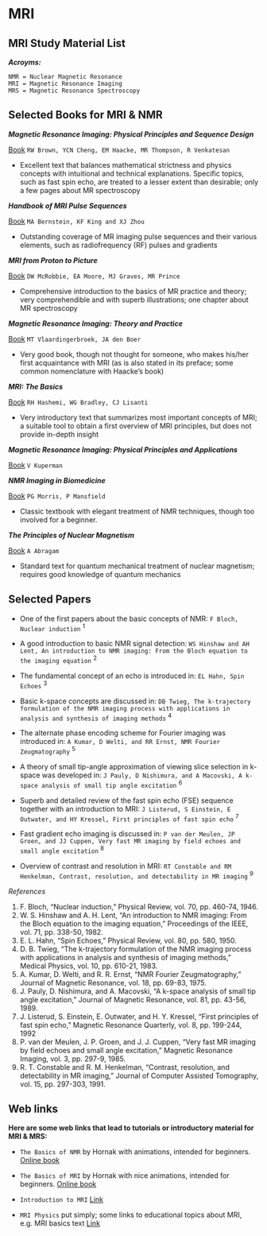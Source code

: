 # MRI

## MRI Study Material List

**_Acroyms:_**

```
NMR = Nuclear Magnetic Resonance
MRI = Magnetic Resonance Imaging
MRS = Magnetic Resonance Spectroscopy
```

## Selected Books for MRI & NMR

***Magnetic Resonance Imaging: Physical Principles and Sequence Design***

[Book](https://onlinelibrary.wiley.com/doi/book/10.1002/9781118633953) ```RW Brown, YCN Cheng, EM Haacke, MR Thompson, R Venkatesan```

  - Excellent text that balances mathematical strictness and physics concepts with intuitional and technical explanations. Specific topics, such as fast spin echo, are treated to a lesser extent than desirable; only a few pages about MR spectroscopy

***Handbook of MRI Pulse Sequences*** 

[Book](https://www.sciencedirect.com/book/9780120928613/handbook-of-mri-pulse-sequences) ```MA Bernstein, KF King and XJ Zhou```

 - Outstanding coverage of MR imaging pulse sequences and their various elements, such as radiofrequency (RF) pulses and gradients

***MRI from Proton to Picture***

[Book](https://www.cambridge.org/core/books/mri-from-picture-to-proton/3ADC814FF8FC6A78A54D37746F806D5A) ```DW McRobbie, EA Moore, MJ Graves, MR Prince```

  - Comprehensive introduction to the basics of MR practice and theory; very comprehendible and with superb illustrations; one chapter about MR spectroscopy

***Magnetic Resonance Imaging: Theory and Practice***  

[Book](https://www.amazon.com/Magnetic-Resonance-Imaging-Theory-Practice/dp/3642078230) ```MT Vlaardingerbroek, JA den Boer```

  - Very good book, though not thought for someone, who makes his/her first acquaintance with MRI (as is also stated in its preface; some common nomenclature with Haacke's book)

***MRI: The Basics***

[Book](https://www.amazon.com/MRI-Ray-Hashman-Hashemi-PhD/dp/1608311155) ```RH Hashemi, WG Bradley, CJ Lisanti```

  - Very introductory text that summarizes most important concepts of MRI; a suitable tool to obtain a first overview of MRI principles, but does not provide in-depth insight

***Magnetic Resonance Imaging: Physical Principles and Applications***

[Book](https://www.amazon.com/Magnetic-Resonance-Imaging-Principles-Applications/dp/0123886651) ```V Kuperman```

***NMR Imaging in Biomedicine***

[Book](https://books.google.ae/books?id=GkvlYqK7VB4C&printsec=frontcover&dq=NMR+Imaging+in+Biomedicine+morris+mansfield&hl=en&sa=X&ved=2ahUKEwj43afMsLr3AhUng_0HHWz-BeQQ6AF6BAgIEAI#v=onepage&q=NMR%20Imaging%20in%20Biomedicine%20morris%20mansfield&f=false) ```PG Morris, P Mansfield```

  - Classic textbook with elegant treatment of NMR techniques, though too involved for a beginner.

***The Principles of Nuclear Magnetism***

[Book](https://books.google.ae/books?id=9M8U_JK7K54C&printsec=frontcover&dq=The+Principles+of+Nuclear+Magnetism+english!&hl=en&sa=X&ved=2ahUKEwiarMPppKj3AhVARPEDHRYjCf4Q6AF6BAgJEAI#v=onepage&q&f=false) ```A Abragam```

  - Standard text for quantum mechanical treatment of nuclear magnetism; requires good knowledge of quantum mechanics

## Selected Papers

- One of the first papers about the basic concepts of NMR: ```F Bloch, Nuclear induction``` <sup>1

- A good introduction to basic NMR signal detection: ```WS Hinshaw and AH Lent, An introduction to NMR imaging: From the Bloch equation to the imaging equation``` <sup>2

- The fundamental concept of an echo is introduced in: ```EL Hahn, Spin Echoes``` <sup>3

- Basic k-space concepts are discussed in: ```DB Twieg, The k-trajectory formulation of the NMR imaging process with applications in analysis and synthesis of imaging methods``` <sup>4

- The alternate phase encoding scheme for Fourier imaging was introduced in: ```A Kumar, D Welti, and RR Ernst, NMR Fourier Zeugmatography``` <sup>5

- A theory of small tip-angle approximation of viewing slice selection in k-space was developed in: ```J Pauly, D Nishimura, and A Macovski, A k-space analysis of small tip angle excitation``` <sup>6

- Superb and detailed review of the fast spin echo (FSE) sequence together with an introduction to MRI: ```J Listerud, S Einstein, E Outwater, and HY Kressel, First principles of fast spin echo``` <sup>7

- Fast gradient echo imaging is discussed in: ```P van der Meulen, JP Groen, and JJ Cuppen, Very fast MR imaging by field echoes and small angle excitation``` <sup>8

- Overview of contrast and resolution in MRI: ```RT Constable and RM Henkelman, Contrast, resolution, and detectability in MR imaging``` <sup>9

_References_

1. F. Bloch, “Nuclear induction,” Physical Review, vol. 70, pp. 460-74, 1946.
2. W. S. Hinshaw and A. H. Lent, “An introduction to NMR imaging: From the Bloch equation to the imaging equation,” Proceedings of the IEEE, vol. 71, pp. 338-50, 1982.
3. E. L. Hahn, “Spin Echoes,” Physical Review, vol. 80, pp. 580, 1950.
4. D. B. Twieg, “The k-trajectory formulation of the NMR imaging process with applications in analysis and synthesis of imaging methods,” Medical Physics, vol. 10, pp. 610-21, 1983.
5. A. Kumar, D. Welti, and R. R. Ernst, “NMR Fourier Zeugmatography,” Journal of Magnetic Resonance, vol. 18, pp. 69-83, 1975.
6. J. Pauly, D. Nishimura, and A. Macovski, “A k-space analysis of small tip angle excitation,” Journal of Magnetic Resonance, vol. 81, pp. 43-56, 1989.
7. J. Listerud, S. Einstein, E. Outwater, and H. Y. Kressel, “First principles of fast spin echo,” Magnetic Resonance Quarterly, vol. 8, pp. 199-244, 1992
8. P. van der Meulen, J. P. Groen, and J. J. Cuppen, “Very fast MR imaging by field echoes and small angle excitation,” Magnetic Resonance Imaging, vol. 3, pp. 297-9, 1985.
9. R. T. Constable and R. M. Henkelman, “Contrast, resolution, and detectability in MR imaging,” Journal of Computer Assisted Tomography, vol. 15, pp. 297-303, 1991.

## Web links

**Here are some web links that lead to tutorials or introductory material for MRI & MRS:**


- ```The Basics of NMR``` by Hornak with animations, intended for beginners. [Online book](https://www.cis.rit.edu/htbooks/nmr/)

- ```The Basics of MRI``` by Hornak with nice animations, intended for beginners. [Online book](https://www.cis.rit.edu/htbooks/mri/)

- ```Introduction to MRI``` [Link](http://www.mritutor.org/mritutor)

- ```MRI Physics``` put simply; some links to educational topics about MRI, e.g. MRI basics text [Link](http://www.simplyphysics.com/)





